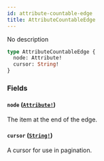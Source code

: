 ```yaml
---
id: attribute-countable-edge
title: AttributeCountableEdge
---
```


No description

```graphql
type AttributeCountableEdge {
  node: Attribute!
  cursor: String!
}
```

### Fields

#### `node` ([`Attribute!`](/developer/api-reference/objects/attribute.mdx))

The item at the end of the edge.

#### `cursor` ([`String!`](/developer/api-reference/scalars/string.mdx))

A cursor for use in pagination.
